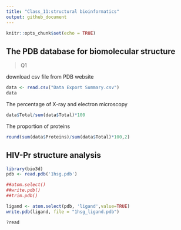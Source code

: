 ```yaml
---
title: "Class_11:structural bioinformatics"
output: github_document
---
```


```r
knitr::opts_chunk$set(echo = TRUE)
```

## The PDB database for biomolecular structure

>Q1

download csv file from PDB website
```r
data <- read.csv("Data Export Summary.csv")
data
```

The percentage of X-ray and electron microscopy
```r
data$Total/sum(data$Total)*100

```

The proportion of proteins
```r
round(sum(data$Proteins)/sum(data$Total)*100,2)
```

## HIV-Pr structure analysis

```r
library(bio3d)
pdb <- read.pdb('1hsg.pdb')

##atom.select()
##write.pdb()
##trim.pdb()
```
```r
ligand <- atom.select(pdb, 'ligand',value=TRUE)
write.pdb(ligand, file = "1hsg_ligand.pdb")
```

```r
?read
```

